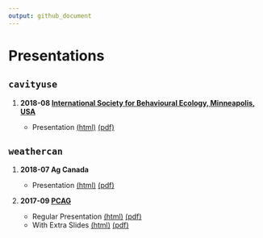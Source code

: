 ```yaml
---
output: github_document
---
```


# Presentations

## `cavityuse`

1. **2018-08 [International Society for Behavioural Ecology, Minneapolis, USA](http://www.behavecol.com)**

    - Presentation [(html)](http://steffilazerte.github.io/Presentations/2018-08%20ISBE/LaZerte_ISBE_2018.html) [(pdf)](http://steffilazerte.github.io/Presentations/2018-08%20ISBE/LaZerte_Gow_ISBE_cavityuse.pdf)

## `weathercan`

1. **2018-07 Ag Canada**

    - Presentation [(html)](http://steffilazerte.github.io/Presentations/2018-07%20Ag%20Canada%20-%20weathercan/LaZerte_AGCAN_2018_weathercan.html) [(pdf)](http://steffilazerte.github.io/Presentations/2018-07%20Ag%20Canada%20-%20weathercan/LaZerte_AGCAN_2018_weathercan.pdf)

2. **2017-09 [PCAG](http://pcag.uwinnipeg.ca/PCAG2017.html)**
  
    - Regular Presentation [(html)](https://steffilazerte.github.io/Presentations/2017-09%20PCAG%20-%20weathercan/LaZerte_PCAG_2017_weathercan.html) [(pdf)](https://steffilazerte.github.io/Presentations/2017-09%20PCAG%20-%20weathercan/LaZerte_PCAG_2017_weathercan.pdf)
    - With Extra Slides [(html)](https://steffilazerte.github.io/Presentations/2017-09%20PCAG%20-%20weathercan/LaZerte_PCAG_2017_weathercan_extra.html) [(pdf)](https://steffilazerte.github.io/Presentations/2017-09%20PCAG%20-%20weathercan/LaZerte_PCAG_2017_weathercan_extra.pdf)
